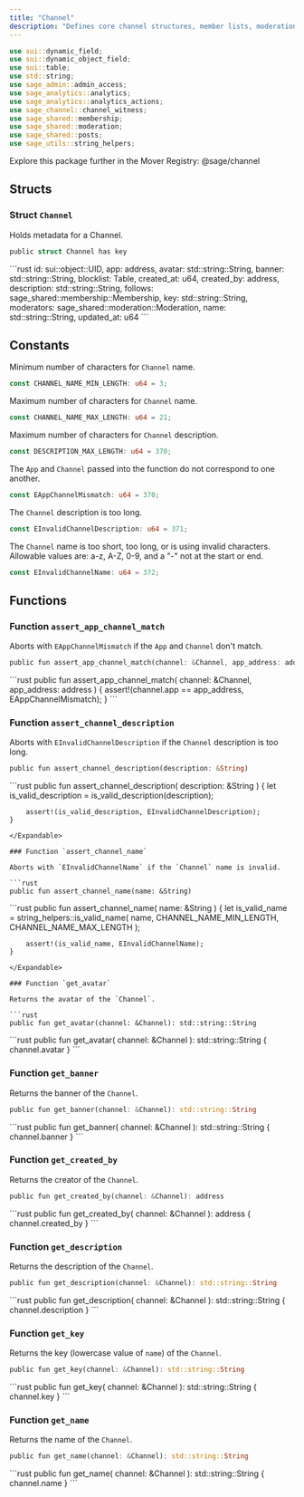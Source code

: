 ```yaml
---
title: "Channel"
description: "Defines core channel structures, member lists, moderation tools, and analytics integration."
---
```


```rust
use sui::dynamic_field;
use sui::dynamic_object_field;
use sui::table;
use std::string;
use sage_admin::admin_access;
use sage_analytics::analytics;
use sage_analytics::analytics_actions;
use sage_channel::channel_witness;
use sage_shared::membership;
use sage_shared::moderation;
use sage_shared::posts;
use sage_utils::string_helpers;
```

<Tip>
  Explore this package further in the Mover Registry: @sage/channel
</Tip>

## Structs

### Struct `Channel`

Holds metadata for a Channel.

```rust
public struct Channel has key
```

<Expandable title="Fields">
  ```rust
    id: sui::object::UID,
    app: address,
    avatar: std::string::String,
    banner: std::string::String,
    blocklist: Table<address, u8>,
    created_at: u64,
    created_by: address,
    description: std::string::String,
    follows: sage_shared::membership::Membership,
    key: std::string::String,
    moderators: sage_shared::moderation::Moderation,
    name: std::string::String,
    updated_at: u64
  ```
</Expandable>

## Constants

Minimum number of characters for `Channel` name.

```rust
const CHANNEL_NAME_MIN_LENGTH: u64 = 3;
```

Maximum number of characters for `Channel` name.

```rust
const CHANNEL_NAME_MAX_LENGTH: u64 = 21;
```

Maximum number of characters for `Channel` description.

```rust
const DESCRIPTION_MAX_LENGTH: u64 = 370;
```

The `App` and `Channel` passed into the function do not correspond to one another.

```rust
const EAppChannelMismatch: u64 = 370;
```

The `Channel` description is too long.

```rust
const EInvalidChannelDescription: u64 = 371;
```

The `Channel` name is too short, too long, or is using invalid characters. Allowable values are: a-z, A-Z, 0-9, and a "-" not at the start or end.

```rust
const EInvalidChannelName: u64 = 372;
```

## Functions

### Function `assert_app_channel_match`

Aborts with `EAppChannelMismatch` if the `App` and `Channel` don't match.

```rust
public fun assert_app_channel_match(channel: &Channel, app_address: address)
```

<Expandable title="Implementation">
  ```rust
    public fun assert_app_channel_match( channel: &Channel,
        app_address: address
    ) {
        assert!(channel.app == app_address, EAppChannelMismatch);
    }
  ```
</Expandable>

### Function `assert_channel_description`

Aborts with `EInvalidChannelDescription` if the `Channel` description is too long.

```rust
public fun assert_channel_description(description: &String)
```

<Expandable title="Implementation">
  ```rust
    public fun assert_channel_description(
        description: &String
    ) {
        let is_valid_description = is_valid_description(description);
  
        assert!(is_valid_description, EInvalidChannelDescription);
    }
  ```
</Expandable>

### Function `assert_channel_name`

Aborts with `EInvalidChannelName` if the `Channel` name is invalid.

```rust
public fun assert_channel_name(name: &String)
```

<Expandable title="Implementation">
  ```rust
    public fun assert_channel_name(
        name: &String
    ) {
        let is_valid_name = string_helpers::is_valid_name(
            name,
            CHANNEL_NAME_MIN_LENGTH,
            CHANNEL_NAME_MAX_LENGTH
        );
  
        assert!(is_valid_name, EInvalidChannelName);
    }
  ```
</Expandable>

### Function `get_avatar`

Returns the avatar of the `Channel`.

```rust
public fun get_avatar(channel: &Channel): std::string::String
```

<Expandable title="Implementation">
  ```rust
    public fun get_avatar(
        channel: &Channel
    ): std::string::String {
        channel.avatar
    }
  ```
</Expandable>

### Function `get_banner`

Returns the banner of the `Channel`.

```rust
public fun get_banner(channel: &Channel): std::string::String
```

<Expandable title="Implementation">
  ```rust
    public fun get_banner(
        channel: &Channel
    ): std::string::String {
        channel.banner
    }
  ```
</Expandable>

### Function `get_created_by`

Returns the creator of the `Channel`.

```rust
public fun get_created_by(channel: &Channel): address
```

<Expandable title="Implementation">
  ```rust
    public fun get_created_by(
        channel: &Channel
    ): address {
        channel.created_by
    }
  ```
</Expandable>

### Function `get_description`

Returns the description of the `Channel`.

```rust
public fun get_description(channel: &Channel): std::string::String
```

<Expandable title="Implementation">
  ```rust
    public fun get_description(
        channel: &Channel
    ): std::string::String {
        channel.description
    }
  ```
</Expandable>

### Function `get_key`

Returns the key (lowercase value of `name`) of the `Channel`.

```rust
public fun get_key(channel: &Channel): std::string::String
```

<Expandable title="Implementation">
  ```rust
    public fun get_key(
        channel: &Channel
    ): std::string::String {
        channel.key
    }
  ```
</Expandable>

### Function `get_name`

Returns the name of the `Channel`.

```rust
public fun get_name(channel: &Channel): std::string::String
```

<Expandable title="Implementation">
  ```rust
    public fun get_name(
        channel: &Channel
    ): std::string::String {
        channel.name
    }
  ```
</Expandable>